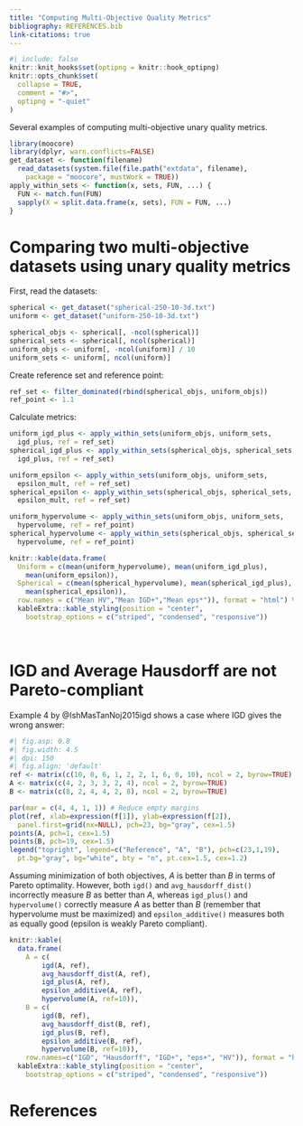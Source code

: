 ```yaml
---
title: "Computing Multi-Objective Quality Metrics"
bibliography: REFERENCES.bib
link-citations: true
---
```


<style>
.table {
  width: fit-content !important;
}
</style>

```r
#| include: false
knitr::knit_hooks$set(optipng = knitr::hook_optipng)
knitr::opts_chunk$set(
  collapse = TRUE,
  comment = "#>",
  optipng = "-quiet"
)
```

Several examples of computing multi-objective unary quality metrics.

```r
library(moocore)
library(dplyr, warn.conflicts=FALSE)
get_dataset <- function(filename)
  read_datasets(system.file(file.path("extdata", filename),
    package = "moocore", mustWork = TRUE))
apply_within_sets <- function(x, sets, FUN, ...) {
  FUN <- match.fun(FUN)
  sapply(X = split.data.frame(x, sets), FUN = FUN, ...)
}
```

# Comparing two multi-objective datasets using unary quality metrics

First, read the datasets:

```r
spherical <- get_dataset("spherical-250-10-3d.txt")
uniform <- get_dataset("uniform-250-10-3d.txt")

spherical_objs <- spherical[, -ncol(spherical)]
spherical_sets <- spherical[, ncol(spherical)]
uniform_objs <- uniform[, -ncol(uniform)] / 10
uniform_sets <- uniform[, ncol(uniform)]
```

Create reference set and reference point:

```r
ref_set <- filter_dominated(rbind(spherical_objs, uniform_objs))
ref_point <- 1.1
```

Calculate metrics:

```r
uniform_igd_plus <- apply_within_sets(uniform_objs, uniform_sets,
  igd_plus, ref = ref_set)
spherical_igd_plus <- apply_within_sets(spherical_objs, spherical_sets,
  igd_plus, ref = ref_set)

uniform_epsilon <- apply_within_sets(uniform_objs, uniform_sets,
  epsilon_mult, ref = ref_set)
spherical_epsilon <- apply_within_sets(spherical_objs, spherical_sets,
  epsilon_mult, ref = ref_set)

uniform_hypervolume <- apply_within_sets(uniform_objs, uniform_sets,
  hypervolume, ref = ref_point)
spherical_hypervolume <- apply_within_sets(spherical_objs, spherical_sets,
  hypervolume, ref = ref_point)

knitr::kable(data.frame(
  Uniform = c(mean(uniform_hypervolume), mean(uniform_igd_plus),
    mean(uniform_epsilon)),
  Spherical = c(mean(spherical_hypervolume), mean(spherical_igd_plus),
    mean(spherical_epsilon)),
  row.names = c("Mean HV","Mean IGD+","Mean eps*")), format = "html") %>%
  kableExtra::kable_styling(position = "center",
    bootstrap_options = c("striped", "condensed", "responsive"))
```

<br>

# IGD and Average Hausdorff are not Pareto-compliant

Example 4 by @IshMasTanNoj2015igd shows a case where IGD gives the wrong answer:

```r
#| fig.asp: 0.8
#| fig.width: 4.5
#| dpi: 150
#| fig.align: 'default'
ref <- matrix(c(10, 0, 6, 1, 2, 2, 1, 6, 0, 10), ncol = 2, byrow=TRUE)
A <- matrix(c(4, 2, 3, 3, 2, 4), ncol = 2, byrow=TRUE)
B <- matrix(c(8, 2, 4, 4, 2, 8), ncol = 2, byrow=TRUE)

par(mar = c(4, 4, 1, 1)) # Reduce empty margins
plot(ref, xlab=expression(f[1]), ylab=expression(f[2]),
  panel.first=grid(nx=NULL), pch=23, bg="gray", cex=1.5)
points(A, pch=1, cex=1.5)
points(B, pch=19, cex=1.5)
legend("topright", legend=c("Reference", "A", "B"), pch=c(23,1,19),
  pt.bg="gray", bg="white", bty = "n", pt.cex=1.5, cex=1.2)
```

Assuming minimization of both objectives, $A$ is better than $B$ in terms of
Pareto optimality.  However, both `igd()` and `avg_hausdorff_dist()`
incorrectly measure $B$ as better than $A$, whereas `igd_plus()` and
`hypervolume()` correctly measure $A$ as better than $B$ (remember that
hypervolume must be maximized) and `epsilon_additive()` measures both as
equally good (epsilon is weakly Pareto compliant).

```r
knitr::kable(
  data.frame(
    A = c(
        igd(A, ref),
        avg_hausdorff_dist(A, ref),
        igd_plus(A, ref),
        epsilon_additive(A, ref),
        hypervolume(A, ref=10)),
    B = c(
        igd(B, ref),
        avg_hausdorff_dist(B, ref),
        igd_plus(B, ref),
        epsilon_additive(B, ref),
        hypervolume(B, ref=10)),
    row.names=c("IGD", "Hausdorff", "IGD+", "eps+", "HV")), format = "html") %>%
  kableExtra::kable_styling(position = "center",
    bootstrap_options = c("striped", "condensed", "responsive"))
```

# References
